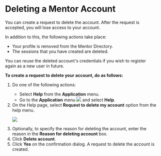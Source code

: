 
# Deleting a Mentor Account

You can create a request to delete the account. After the request is accepted, you will lose access to your account.

In addition to this, the following actions take place:

* Your profile is removed from the Mentor Directory.
* The sessions that you have created are deleted. 

<Admonition type="tip">
<p>You can reuse the deleted account's credentials if you wish to register again as a new <PartialExample mentored /> user in future.</p>
</Admonition>

**To create a request to delete your account, do as follows:**

<ol>
<li>Do one of the following actions:</li>
<ul>
<li>Select <b>Help</b> from the <b>Application</b> menu.</li>
<li>Go to the <b>Application</b> menu <img src={BurgerMenu}/> and select <b>Help</b>.</li>
</ul>
<li>On the Help page, select <b>Request to delete my account</b> option from the help menu.</li>
<p>
    <img src={PortalMentorDeleteAccount} />
</p>
<li>Optionally, to specify the reason for deleting the account, enter the reason in the <b>Reason for deleting account</b> box.</li>
<li>Click <b>Delete account</b>.</li>
<li>Click <b>Yes</b> on the confirmation dialog. A request to delete the account is created.</li>
</ol>